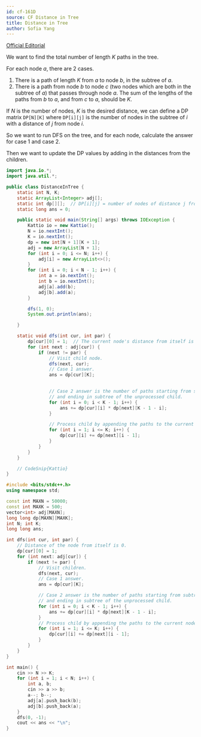 ```yaml
---
id: cf-161D
source: CF Distance in Tree
title: Distance in Tree
author: Sofia Yang
---
```


[Official Editorial](https://codeforces.com/blog/entry/4097)

We want to find the total number of length $K$ paths in the tree.

For each node $a$, there are 2 cases.

1. There is a path of length $K$ from $a$ to node $b$, in the subtree of $a$.
2. There is a path from node $b$ to node $c$ (two nodes which are both in the subtree of $a$) that passes through node $a$.
The sum of the lengths of the paths from $b$ to $a$, and from $c$ to $a$, should be $K$.
	

If $N$ is the number of nodes, $K$ is the desired distance, we can define a DP matrix $\texttt{DP[N][K]}$ where $\texttt{DP[i][j]}$ is the number of nodes in the subtree of $i$ with a distance of $j$ from node $i$.

So we want to run DFS on the tree, and for each node, calculate the answer for case 1 and case 2.

Then we want to update the DP values by adding in the distances from the children.

<LanguageSection>

<JavaSection>

```java
import java.io.*;
import java.util.*;

public class DistanceInTree {
	static int N, K;
	static ArrayList<Integer> adj[];
	static int dp[][];  // DP[i][j] = number of nodes of distance j from node i.
	static long ans = 0;

	public static void main(String[] args) throws IOException {
		Kattio io = new Kattio();
		N = io.nextInt();
		K = io.nextInt();
		dp = new int[N + 1][K + 1];
		adj = new ArrayList[N + 1];
		for (int i = 0; i <= N; i++) {
			adj[i] = new ArrayList<>();
		}
		for (int i = 0; i < N - 1; i++) {
			int a = io.nextInt();
			int b = io.nextInt();
			adj[a].add(b);
			adj[b].add(a);
		}

		dfs(1, 0);
		System.out.println(ans);

	}

	static void dfs(int cur, int par) {
		dp[cur][0] = 1;  // The current node's distance from itself is 0.
		for (int next : adj[cur]) {
			if (next != par) {
				// Visit child node.
				dfs(next, cur);
				// Case 1 answer.
				ans = dp[cur][K];

				
				// Case 2 answer is the number of paths starting from subtree of cur
				// and ending in subtree of the unprocessed child.
				for (int i = 0; i < K - 1; i++) {
					ans += dp[cur][i] * dp[next][K - 1 - i];
				}

				// Process child by appending the paths to the current node.
				for (int i = 1; i <= K; i++) {
					dp[cur][i] += dp[next][i - 1];
				}
			}
		}
	}

	// CodeSnip{Kattio}
}
```
</JavaSection>

<CPPSection>

```cpp
#include <bits/stdc++.h>
using namespace std;

const int MAXN = 50000;
const int MAXK = 500;
vector<int> adj[MAXN];
long long dp[MAXN][MAXK];
int N; int K;
long long ans;

int dfs(int cur, int par) {
	// Distance of the node from itself is 0.
	dp[cur][0] = 1;
	for (int next: adj[cur]) {
		if (next != par) {
			// Visit children.
			dfs(next, cur);
			// Case 1 answer.
			ans = dp[cur][K];

			// Case 2 answer is the number of paths starting from subtree of cur
			// and ending in subtree of the unprocessed child.
			for (int i = 0; i < K - 1; i++) {
				ans += dp[cur][i] * dp[next][K - 1 - i];
			}
			// Process child by appending the paths to the current node.
			for (int i = 1; i <= K; i++) {
				dp[cur][i] += dp[next][i - 1];
			}
		}
	}
}

int main() {
	cin >> N >> K;
	for (int i = 1; i < N; i++) {
		int a, b;
		cin >> a >> b;
		a--; b--;
		adj[a].push_back(b);
		adj[b].push_back(a);
	}
	dfs(0, -1);
	cout << ans << "\n";
}
```
</CPPSection>

</LanguageSection>
